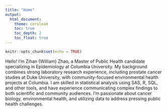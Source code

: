 ```yaml
---
title: "Home"
output:
  html_document:
    theme: cerulean
    toc: true
    toc_depth: 2
    toc_float: true
---
```



```r
knitr::opts_chunk$set(echo = TRUE)
```

Hello! I'm Zihan (William) Zhao, a Master of Public Health candidate specializing in Epidemiology at Columbia University. My background combines strong laboratory research experience, including prostate cancer studies at Duke University, with community-focused environmental health projects at Columbia. I am skilled in statistical analysis using SAS, R, SQL, and other tools, and have experience communicating complex findings to both scientific and community audiences. I'm passionate about cancer biology, environmental health, and utilizing data to address pressing public health challenges.




















